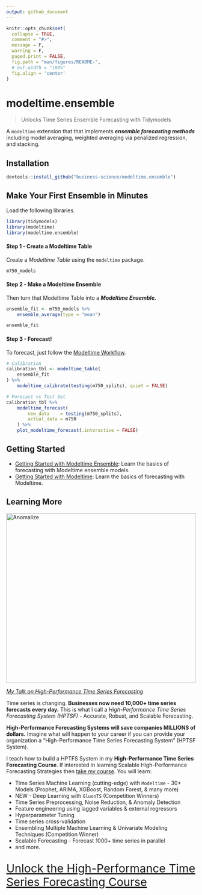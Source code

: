 ```yaml
---
output: github_document
---
```


<!-- README.md is generated from README.Rmd. Please edit that file -->

```r
knitr::opts_chunk$set(
  collapse = TRUE,
  comment = "#>",
  message = F,
  warning = F,
  paged.print = FALSE,
  fig.path = "man/figures/README-",
  # out.width = "100%"
  fig.align = 'center'
)
```

# modeltime.ensemble

<!-- badges: start -->
<!-- badges: end -->

> Unlocks Time Series Ensemble Forecasting with Tidymodels

A `modeltime` extension that that implements ___ensemble forecasting methods___ including model averaging, weighted averaging via penalized regression, and stacking.

## Installation

``` r
devtools::install_github("business-science/modeltime.ensemble")
```

## Make Your First Ensemble in Minutes

Load the following libraries.

```r
library(tidymodels)
library(modeltime)
library(modeltime.ensemble)
```

#### Step 1 - Create a Modeltime Table

Create a _Modeltime Table_ using the `modeltime` package. 

```r
m750_models
```

#### Step 2 - Make a Modeltime Ensemble

Then turn that Modeltime Table into a ___Modeltime Ensemble.___

```r
ensemble_fit <- m750_models %>%
    ensemble_average(type = "mean")

ensemble_fit
```

#### Step 3 - Forecast!

To forecast, just follow the [Modeltime Workflow](https://business-science.github.io/modeltime/articles/getting-started-with-modeltime.html). 

```r
# Calibration
calibration_tbl <- modeltime_table(
    ensemble_fit
) %>%
    modeltime_calibrate(testing(m750_splits), quiet = FALSE)

# Forecast vs Test Set
calibration_tbl %>%
    modeltime_forecast(
        new_data    = testing(m750_splits),
        actual_data = m750
    ) %>%
    plot_modeltime_forecast(.interactive = FALSE)
```


## Getting Started

- [Getting Started with Modeltime Ensemble](): Learn the basics of forecasting with Modeltime ensemble models. 
- [Getting Started with Modeltime](https://business-science.github.io/modeltime/articles/getting-started-with-modeltime.html): Learn the basics of forecasting with Modeltime. 

## Learning More

<a href="https://www.youtube.com/embed/elQb4VzRINg" target="_blank"><img src="http://img.youtube.com/vi/elQb4VzRINg/0.jpg" alt="Anomalize" width="100%" height="450"/></a>

[_My Talk on High-Performance Time Series Forecasting_](https://youtu.be/elQb4VzRINg)

Time series is changing. __Businesses now need 10,000+ time series forecasts every day.__ This is what I call a _High-Performance Time Series Forecasting System (HPTSF)_ - Accurate, Robust, and Scalable Forecasting. 

 __High-Performance Forecasting Systems will save companies MILLIONS of dollars.__ Imagine what will happen to your career if you can provide your organization a "High-Performance Time Series Forecasting System" (HPTSF System).

I teach how to build a HPTFS System in my __High-Performance Time Series Forecasting Course__. If interested in learning Scalable High-Performance Forecasting Strategies then [take my course](https://university.business-science.io/p/ds4b-203-r-high-performance-time-series-forecasting). You will learn:

- Time Series Machine Learning (cutting-edge) with `Modeltime` - 30+ Models (Prophet, ARIMA, XGBoost, Random Forest, & many more)
- NEW - Deep Learning with `GluonTS` (Competition Winners)
- Time Series Preprocessing, Noise Reduction, & Anomaly Detection
- Feature engineering using lagged variables & external regressors
- Hyperparameter Tuning
- Time series cross-validation
- Ensembling Multiple Machine Learning & Univariate Modeling Techniques (Competition Winner)
- Scalable Forecasting - Forecast 1000+ time series in parallel
- and more.

<p class="text-center" style="font-size:30px;">
<a href="https://university.business-science.io/p/ds4b-203-r-high-performance-time-series-forecasting">Unlock the High-Performance Time Series Forecasting Course</a>
</p>


